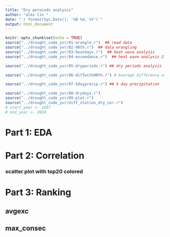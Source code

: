 ```yaml
---
title: "Dry peroiods analysis"
author: "alex lin "
date: "`r format(Sys.Date(), '%B %d, %Y')`"
output: html_document
---
```

<script>
function toggleCollapsible(section) {
  var content = section.nextElementSibling;
  if (content.style.display === "none") {
    content.style.display = "block";
  } else {
    content.style.display = "none";
  }
}
</script>
```r
knitr::opts_chunk$set(echo = TRUE)
source("../drought_code_yvr/01-wrangle.r")  ## read data
source("../drought_code_yvr/02-90th.r")  ## data wrangling
source("../drought_code_yvr/03-heatdays.r")  ## heat wave analysis
source("../drought_code_yvr/04-exceedance.r")  ## heat wave analysis 2

source("../drought_code_yvr/05-dryperiods.r") ## dry periods analysis

source("../drought_code_yvr/06-diffwith90th.r") # Average difference with 90th by month,based on 1961-1990

source("../drought_code_yvr/07-5dayprecip.r") ## 5 day precipitation

source("../drought_code_yvr/08-drydays.r") 
source("../drought_code_yvr/09-plot.r")
source("../drought_code_yvr/diff_station_dry_cor.r") 
# start_year <- 1937
# end_year <- 2024
```


<h1 onclick="toggleCollapsible(this);">
<!--TEXT SHOWS: -->
<b> Part 1: EDA</b>
</h1>
<div style="display:none;"> 




<h3 onclick="toggleCollapsible(this);">
<!--TEXT SHOWS: -->
<b> YVR</b>
</h3>
<div style="display:none;">  
```r

# Call the function with the path to your CSV file
temp_precip_path<- process_data("../output/YVR_raw_filtered_columns.csv","YVR")

percentiles90th_path<- process_base_years(temp_precip_path,"YVR")


result_hw <- process_heat_periods(temp_precip_path, percentiles90th_path, "YVR")
# result_hw$q90_csv_path
# result_hw$heatwave_csv_path



```

```r

# Extract dry periods
periods_dry_path <- extract_dry_periods(temp_precip_path, "YVR")


result_diff <- compute_avg_difference_90th(temp_precip_path, percentiles90th_path, "YVR")
result_diff$avg_exc_by_month
result_diff$diff_over_90th

max5d_precip_bymonth_path <- compute_cumulative_precip(temp_precip_path, "YVR")


```


```r
imputed_temp_data <- impute_temps(temp_precip_path)
consec_precip_bymonth_path <- calculate_max_consec(imputed_temp_data, "YVR")
```


<h4 onclick="toggleCollapsible(this);">
<!--TEXT SHOWS: -->
<b> plot Maximum Consecutive Dry Days by Month with year-month</b>
</h4>
<div style="display:none;">
```r
plot_consecutive_dry_days(consec_precip_bymonth_path, start_year = 1940, end_year = 2024, step = 15)
```
</div>
<h4 onclick="toggleCollapsible(this);">
<!--TEXT SHOWS: -->
<b>Plot avg exc </b>
</h4>
<div style="display:none;">  
```r
heatwave_csv_path_2 <- process_heat_exceedances(temp_precip_path, percentiles90th_path, "YVR")
heatwave_data <- read.csv(heatwave_csv_path_2)
plot_avg_temp_change(heatwave_data)
```






</div>
</div>
<h3 onclick="toggleCollapsible(this);">
<!--TEXT SHOWS: -->
<b> Kelowna</b>
</h3>
<div style="display:none;"> 

```r

# Call the function with the path to your CSV file
temp_precip_path<- process_data("../output/Kelowna_raw_filtered_columns.csv","Kelowna")

percentiles90th_path<- process_base_years(temp_precip_path,"Kelowna")

imputed_temp_data <- impute_temps(temp_precip_path)

consec_precip_bymonth_path_Kelowna <- calculate_max_consec(imputed_temp_data, "Kelowna")
```



<h4 onclick="toggleCollapsible(this);">
<!--TEXT SHOWS: -->
<b> plot Maximum Consecutive Dry Days by Month with year-month</b>
</h4>
<div style="display:none;">  
#### Plot the consecutive dry days for Kelowna, starting from 1940, Kelowna has data from 1899 to 2024.
```r
plot_consecutive_dry_days(consec_precip_bymonth_path_Kelowna, start_year = 1940, end_year = 2024, step = 15)

```



</div>
<h4 onclick="toggleCollapsible(this);">
<!--TEXT SHOWS: -->
<b>Plot avg exc </b>
</h4>
<div style="display:none;">  
```r
heatwave_csv_path_2 <- process_heat_exceedances(temp_precip_path, percentiles90th_path, "Kelowna")
heatwave_data <- read.csv(heatwave_csv_path_2)
plot_avg_temp_change(heatwave_data)
```

</div>
</div>
<h3 onclick="toggleCollapsible(this);">
<!--TEXT SHOWS: -->
<b> Prince George</b>
</h3>
<div style="display:none;"> 

```r

# Call the function with the path to your CSV file
temp_precip_path<- process_data("../output/Prince_George_raw_filtered_columns.csv","Prince_George")
percentiles90th_path<- process_base_years(temp_precip_path,"Prince_George")

imputed_temp_data <- impute_temps(temp_precip_path)

consec_precip_bymonth_path_pg <- calculate_max_consec(imputed_temp_data, "Prince_George")
```


<h4 onclick="toggleCollapsible(this);">
<!--TEXT SHOWS: -->
<b> plot Maximum Consecutive Dry Days by Month with year-month</b>
</h4>
<div style="display:none;">  
```r
plot_consecutive_dry_days(consec_precip_bymonth_path_pg, start_year = 1940, end_year = 2024, step = 15)

```

</div>
<h4 onclick="toggleCollapsible(this);">
<!--TEXT SHOWS: -->
<b>Plot avg exc </b>
</h4>
<div style="display:none;">  
```r
heatwave_csv_path_2 <- process_heat_exceedances(temp_precip_path, percentiles90th_path, "Prince_George")
heatwave_data <- read.csv(heatwave_csv_path_2)
plot_avg_temp_change(heatwave_data)
```

</div>
</div>
<h3 onclick="toggleCollapsible(this);">
<!--TEXT SHOWS: -->
<b> FortNelson</b>
</h3>
<div style="display:none;"> 

```r

# Call the function with the path to your CSV file
temp_precip_path<- process_data("../output/FortNelson_raw_filtered_columns.csv","FortNelson")
percentiles90th_path<- process_base_years(temp_precip_path,"FortNelson")

imputed_temp_data <- impute_temps(temp_precip_path)

consec_precip_bymonth_path_fn <- calculate_max_consec(imputed_temp_data, "FortNelson")

```


<h4 onclick="toggleCollapsible(this);">
<!--TEXT SHOWS: -->
<b> plot Maximum Consecutive Dry Days by Month with year-month</b>
</h4>
<div style="display:none;">  
```r
plot_consecutive_dry_days(consec_precip_bymonth_path_fn, start_year = 1940, end_year = 2024, step = 15)

```

</div>
<h4 onclick="toggleCollapsible(this);">
<!--TEXT SHOWS: -->
<b>Plot avg exc </b>
</h4>
<div style="display:none;">  
```r
heatwave_csv_path_2 <- process_heat_exceedances(temp_precip_path, percentiles90th_path, "FortNelson")
heatwave_data <- read.csv(heatwave_csv_path_2)
plot_avg_temp_change(heatwave_data)
```

</div>
</div>
<h3 onclick="toggleCollapsible(this);">
<!--TEXT SHOWS: -->
<b> Abbotsford</b>
</h3>
<div style="display:none;"> 

```r

# Call the function with the path to your CSV file
temp_precip_path<- process_data("../output/Abbotsford_raw_filtered_columns.csv","Abbotsford")

percentiles90th_path<- process_base_years(temp_precip_path,"Abbotsford")

imputed_temp_data <- impute_temps(temp_precip_path)

consec_precip_bymonth_path_abb <- calculate_max_consec(imputed_temp_data, "Abbotsford")
```

<h4 onclick="toggleCollapsible(this);">
<!--TEXT SHOWS: -->
<b> plot Maximum Consecutive Dry Days by Month with year-month</b>
</h4>
<div style="display:none;">  
```r
plot_consecutive_dry_days(consec_precip_bymonth_path_abb, start_year = 1940, end_year = 2024, step = 15)

```

</div>
<h4 onclick="toggleCollapsible(this);">
<!--TEXT SHOWS: -->
<b>Plot avg exc </b>
</h4>
<div style="display:none;">  
```r
heatwave_csv_path_2 <- process_heat_exceedances(temp_precip_path, percentiles90th_path, "Abbotsford")
heatwave_data <- read.csv(heatwave_csv_path_2)
plot_avg_temp_change(heatwave_data)
```



</div>
</div>
</div>
<h1 onclick="toggleCollapsible(this);">
<!--TEXT SHOWS: -->
<b>Part 2: Correlation </b>
</h1>
<div style="display:none;"> 


```r
#consec_precip_bymonth_path_Kelowna
#plot_ccf_max_consec(consec_precip_bymonth_path_Kelowna,1899,"Kelowna",
#                    consec_precip_bymonth_path,1937,"YVR")
```



</div>
<h3 onclick="toggleCollapsible(this);">
<!--TEXT SHOWS: -->
<b>scatter plot with top20 colored</b>
</h3>
<div style="display:none;">  
```r
# Define the stations and their respective file paths and start years
stations <- list(
  Abbotsford = list(path = consec_precip_bymonth_path_abb, start_year = 1935),
  FortNelson = list(path = consec_precip_bymonth_path_fn, start_year = 1937),
  PrinceGeorge = list(path = consec_precip_bymonth_path_pg, start_year = 1940),
  Kelowna = list(path = consec_precip_bymonth_path_Kelowna, start_year = 1899),
  YVR = list(path = consec_precip_bymonth_path, start_year = 1937)
)

# Iterate over station pairs and generate scatter plots
station_names <- names(stations)
for (i in 1:(length(station_names) - 1)) {
  for (j in (i + 1):length(station_names)) {
    station1 <- station_names[i]
    station2 <- station_names[j]
    data_1_path <- stations[[station1]]$path
    data_2_path <- stations[[station2]]$path
    data1_start_year <- stations[[station1]]$start_year
    data2_start_year <- stations[[station2]]$start_year
    
    plot_scatter_color_top(data_1_path, data1_start_year, station1, data_2_path, data2_start_year, station2,1:19)
  }
}
```


</div>
<h1 onclick="toggleCollapsible(this);">
<!--TEXT SHOWS: -->
<b>Part 3: Ranking </b>
</h1>
<div style="display:none;">


</div>
<h2 onclick="toggleCollapsible(this);">
<!--TEXT SHOWS: -->
<b>avgexc</b>
</h2>
<div style="display:none;">  

#### combine all station avgexc data
```r
# Function to process data, base years, and heat exceedances for a station
process_station_data <- function(raw_data_path, station_name) {
  temp_precip_path <- process_data(raw_data_path, station_name)
  percentiles90th_path <- process_base_years(temp_precip_path, station_name)
  heatwave_csv_path <- process_heat_exceedances(temp_precip_path, percentiles90th_path, station_name)
  heatwave_data <- read.csv(heatwave_csv_path)
  heatwave_data$station <- station_name
  return(heatwave_data)
}

# List of stations and their corresponding raw data paths
stations_data <- list(
  "YVR" = "../output/YVR_raw_filtered_columns.csv",
  "Prince_George" = "../output/Prince_George_raw_filtered_columns.csv",
  "FortNelson" = "../output/FortNelson_raw_filtered_columns.csv",
  "Kelowna" = "../output/Kelowna_raw_filtered_columns.csv",
  "Abbotsford" = "../output/Abbotsford_raw_filtered_columns.csv"
)

# Initialize an empty list to hold data frames
all_heatwave_data <- list()

# Loop over each station, process data and store in the list
for (station in names(stations_data)) {
  raw_data_path <- stations_data[[station]]
  station_data <- process_station_data(raw_data_path, station)
  all_heatwave_data[[station]] <- station_data
}

# Combine all data frames into one
combined_heatwave_data <- do.call(rbind, all_heatwave_data)

#filter the year to be >= 1940
combined_heatwave_data <- combined_heatwave_data[combined_heatwave_data$year >= 1940, ]


# Save the combined data to a CSV file if needed
write.csv(combined_heatwave_data, "../drought_code_yvr/data/combined_avgexc.csv", row.names = FALSE)



```


<h3 onclick="toggleCollapsible(this);">
<!--TEXT SHOWS: -->
<b>avgexc total year all stations scatter</b>
</h3>
<div style="display:none;">  

```r

# Assuming combined_heatwave_data is the name of your dataframe
# Order data by avgexc
ordered_data <- combined_heatwave_data %>% arrange(desc(avgexc))

# Create a rank column within each station based on avgexc
ranked_data <- ordered_data %>%
  group_by(station) %>%
  mutate(rank = rank(-avgexc, ties.method = "first")) %>%
  ungroup()

# Convert rank to numeric type
ranked_data$rank <- as.numeric(as.character(ranked_data$rank))
#year-month column
ranked_data$yrmon <- as.Date(paste0(ranked_data$year, "-", ranked_data$month, "-01"))

#first 20 rows of ranked_data
head(ranked_data, 30)

station_colors <- c("Kelowna" = "red", "Prince_George" = "green", "YVR" = "blue",
                    "FortNelson" = '#FFD700', 'Abbotsford' = '#FF00FF')
# Scatter plot of avgexc vs. year
ggplot(ranked_data, aes(x = year, y = avgexc, color = station, size = rank)) +
  geom_point(alpha = 0.6) +
  labs(title = "Average Excess Temperature Over Years by Station",
       x = "Year",
       y = "Average Excess Temperature (°C)",
       size = "Rank") +
  theme_minimal()+
  #color
  scale_color_manual(values = station_colors) +
  scale_size_continuous(
    name = "Rank",
    trans = scales::trans_new(
      name = "custom",
      transform = function(x) ifelse(x > 100, 100, x),
      inverse = function(x) x,
      domain = c(0, 100)
    ),
    range = c(4, 1),  # Adjust this range based on the desired size scale
    limits = c(1, 100))+
  scale_x_continuous(breaks = seq(1940, 2024, by = 2))





# scatter plot, but x is year-month
# Scatter plot of avgexc vs. year
ggplot(ranked_data, aes(x = yrmon, y = avgexc, color = station, size = rank)) +
  geom_point(alpha = 0.6) +
  labs(title = "Average Excess Temperature Over Years by Station",
       x = "Year",
       y = "Average Excess Temperature (°C)",
       size = "Rank") +
  theme_minimal()+
  #color
  scale_color_manual(values = station_colors) +
  scale_size_continuous(
    name = "Rank",
    trans = scales::trans_new(
      name = "custom",
      transform = function(x) ifelse(x > 100, 100, x),
      inverse = function(x) x,
      domain = c(0, 100)
    ),
    range = c(4, 1),  # Adjust this range based on the desired size scale
    limits = c(1, 100))+
  #year-month scale
  scale_x_date(date_labels = "%Y", date_breaks = "2 year")

```


</div>
<h3 onclick="toggleCollapsible(this);">
<!--TEXT SHOWS: -->
<b>avgexc SUMMER all stations scatter</b>
</h3>
<div style="display:none;">  

```r
# filter month

ordered_data_summer <- ordered_data %>% filter(month %in% 6:9)
# Create a rank column within each station based on avgexc
ranked_data_summer <- ordered_data_summer %>%
  group_by(station) %>%
  mutate(rank = rank(-avgexc, ties.method = "first")) %>%
  ungroup()

# Convert rank to numeric type
ranked_data_summer$rank <- as.numeric(as.character(ranked_data_summer$rank))
#year-month column
ranked_data_summer$yrmon <- as.Date(paste0(ranked_data_summer$year, "-", ranked_data_summer$month, "-01"))



ggplot(ranked_data_summer, aes(x = yrmon, y = avgexc, color = station, size = rank)) +
  geom_point(alpha = 0.6) +
  geom_text(aes(label = ifelse(rank <= 15, rank, "")), vjust = -0.5, size = 3, color = "black") +  # Add rank labels for top 20
  labs(title = "Average Excess Temperature June-Sep by Station",
       x = "Year",
       y = "Average Excess Temperature (°C)",
       size = "Rank") +
  theme_minimal()+
  #color
  scale_color_manual(values = station_colors) +
  scale_size_continuous(
    name = "Rank",
    trans = scales::trans_new(
      name = "custom",
      transform = function(x) ifelse(x > 100, 100, x),
      inverse = function(x) x,
      domain = c(0, 100)
    ),
    range = c(6, 1),  # Adjust this range based on the desired size scale
    limits = c(1, 100))+
  #year-month scale
  scale_x_date(date_labels = "%Y", date_breaks = "2 year")
```

</div>
<h3 onclick="toggleCollapsible(this);">
<!--TEXT SHOWS: -->
<b>avgexc for specific year</b>
</h3>
<div style="display:none;">  

</div>
<h4 onclick="toggleCollapsible(this);">
<!--TEXT SHOWS: -->
<b>1941</b>
</h4>
<div style="display:none;">  
```r
#fliter the year
ranked_data_1941 <- ranked_data_summer %>% filter(year == 1941)
#ranked_data_1941
#2021
ranked_data_2021 <- ranked_data_summer %>% filter(year == 2021)
#ranked_data_2021
```



```r
plot_avg_exc_temp(ranked_data_1941,1941)
  
```

</div>
<h4 onclick="toggleCollapsible(this);">
<!--TEXT SHOWS: -->
<b>2021</b>
</h4>
<div style="display:none;">  
```r
plot_avg_exc_temp(ranked_data_2021, 2021)
```


```r
# Apply the function to your datasets





```

</div>

</div>
<h2 onclick="toggleCollapsible(this);">
<!--TEXT SHOWS: -->
<b>max_consec</b>
</h2>
<div style="display:none;">  

```r
# Define the stations and their respective file paths and start years
stations <- list(
  Abbotsford = list(path = consec_precip_bymonth_path_abb, start_year = 1935),
  FortNelson = list(path = consec_precip_bymonth_path_fn, start_year = 1937),
  PrinceGeorge = list(path = consec_precip_bymonth_path_pg, start_year = 1940),
  Kelowna = list(path = consec_precip_bymonth_path_Kelowna, start_year = 1899),
  YVR = list(path = consec_precip_bymonth_path, start_year = 1937)
)

# Initialize an empty list to store data frames
data_list <- list()

# Iterate over stations to read and combine data
for (station in names(stations)) {
  data_path <- stations[[station]]$path
  data <- read.csv(data_path)  # Adjust the reading function if the data is not in CSV format
  data$Station <- station
  data_list[[station]] <- data
}

# Combine all data frames into one
combined_data_consec <- do.call(rbind, data_list)

# create new column year and month based on yrmon
combined_data_consec$year <- as.integer(substr(combined_data_consec$yrmon, 1, 4))
combined_data_consec$month <- as.integer(substr(combined_data_consec$yrmon, 5, 6))
#filter the year to be >= 1940
combined_data_consec <- combined_data_consec[combined_data_consec$year >= 1940, ]
# Save the combined data frame to a file
write.csv(combined_data_consec, "../drought_code_yvr/data/combine_max_consec.csv", row.names = FALSE)
```
#### Rank the stations based on the number of dry days



```r
# filter month
ordered_data_conse <- combined_data_consec %>% arrange(desc(max_consec))

#first 20 rows of ra
ordered_data_conse_summer <- ordered_data_conse %>% filter(month %in% 6:9)
# Create a rank column within each station based on avgexc
ranked_data_conse_summer <- ordered_data_conse_summer %>%
  group_by(Station) %>%
  mutate(rank = rank(-max_consec, ties.method = "first")) %>%
  ungroup()

# Convert rank to numeric type
ranked_data_conse_summer$rank <- as.numeric(as.character(ranked_data_conse_summer$rank))
#year-month column
ranked_data_conse_summer$yrmon <- as.Date(paste0(ranked_data_conse_summer$year, "-", ranked_data_conse_summer$month, "-01"))


station_colors <- c("Kelowna" = "red", "PrinceGeorge" = "green", "YVR" = "blue",
                    "FortNelson" = '#FFD700', 'Abbotsford' = '#FF00FF')

ggplot(ranked_data_conse_summer, aes(x = yrmon, y = max_consec, color = Station, size = rank)) +
  geom_point(alpha = 0.6) +
  geom_text(aes(label = ifelse(rank <= 15, rank, "")), vjust = -0.5, size = 3, color = "black") +  # Add rank labels for top 20
  labs(title = "Maximum Consecutive Dry Days June-Sep by Station",
       x = "Year",
       y = "Max Consecutive Dry Days",
       size = "Rank") +
  theme_minimal()+
  #color
  scale_color_manual(values = station_colors) +
  scale_size_continuous(
    name = "Rank",
    trans = scales::trans_new(
      name = "custom",
      transform = function(x) ifelse(x > 60, 60, x),
      inverse = function(x) x,
      domain = c(0, 60)
    ),
    range = c(6, 1),  # Adjust this range based on the desired size scale
    limits = c(1, 60))+
  #year-month scale
  scale_x_date(date_labels = "%Y", date_breaks = "2 year")

```


```r
#filter year
ranked_data_conse_summer_2021 <- ranked_data_conse_summer %>% filter(year == 2021)


ggplot(ranked_data_conse_summer_2021, aes(x = yrmon, y = max_consec, color = Station, size = rank)) +
  geom_point(alpha = 0.6) +
  geom_text(aes(label = ifelse(rank <= 50, rank, "")), vjust = -0.5, size = 3, color = "black") +  # Add rank labels for top 20
  labs(title = "Maximum Consecutive Dry Days June-Sep by Station",
       x = "Year",
       y = "Max Consecutive Dry Days",
       size = "Rank") +
  theme_minimal()+
  #color
  scale_color_manual(values = station_colors) +
  scale_size_continuous(
    name = "Rank",
    trans = scales::trans_new(
      name = "custom",
      transform = function(x) ifelse(x > 60, 60, x),
      inverse = function(x) x,
      domain = c(0, 60)
    ),
    range = c(6, 1),  # Adjust this range based on the desired size scale
    limits = c(1, 60))+
  #year-month scale
  scale_x_date(date_labels = "%Y", date_breaks = "2 year")

```



```r
#filter year
ranked_data_conse_summer_1941 <- ranked_data_conse_summer %>% filter(year == 1941)


ggplot(ranked_data_conse_summer_1941, aes(x = yrmon, y = max_consec, color = Station)) +
  geom_point(alpha = 0.6) +
  geom_text_repel(aes(label = ifelse(rank <= 300, rank, "")), vjust = -0.5, size = 3, color = "black",max.overlaps = Inf) +  # Add rank labels for top 20
  labs(title = "Maximum Consecutive Dry Days June-Sep by Station",
       x = "Year",
       y = "Max Consecutive Dry Days",
       size = "Rank") +
  theme_minimal()+
  #color
  scale_color_manual(values = station_colors) 
  
```

